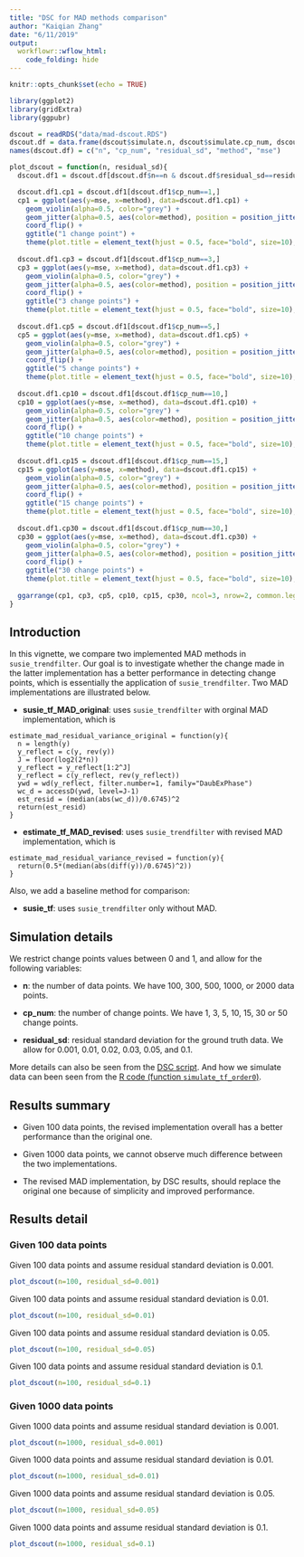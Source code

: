 ```yaml
---
title: "DSC for MAD methods comparison"
author: "Kaiqian Zhang"
date: "6/11/2019"
output: 
  workflowr::wflow_html:
    code_folding: hide
---
```


```r
knitr::opts_chunk$set(echo = TRUE)
```

```r
library(ggplot2)
library(gridExtra)
library(ggpubr)
```

```r
dscout = readRDS("data/mad-dscout.RDS")
dscout.df = data.frame(dscout$simulate.n, dscout$simulate.cp_num, dscout$simulate.residual_sd, dscout$analyze, dscout$score.error)
names(dscout.df) = c("n", "cp_num", "residual_sd", "method", "mse")
```

```r
plot_dscout = function(n, residual_sd){
  dscout.df1 = dscout.df[dscout.df$n==n & dscout.df$residual_sd==residual_sd,]

  dscout.df1.cp1 = dscout.df1[dscout.df1$cp_num==1,]
  cp1 = ggplot(aes(y=mse, x=method), data=dscout.df1.cp1) +
    geom_violin(alpha=0.5, color="grey") + 
    geom_jitter(alpha=0.5, aes(color=method), position = position_jitter(width = 0.1)) + 
    coord_flip() + 
    ggtitle("1 change point") + 
    theme(plot.title = element_text(hjust = 0.5, face="bold", size=10), axis.text.x = element_text(angle = 90, hjust = 1),   axis.text.y=element_blank())
  
  dscout.df1.cp3 = dscout.df1[dscout.df1$cp_num==3,]
  cp3 = ggplot(aes(y=mse, x=method), data=dscout.df1.cp3) +
    geom_violin(alpha=0.5, color="grey") + 
    geom_jitter(alpha=0.5, aes(color=method), position = position_jitter(width = 0.1)) + 
    coord_flip() + 
    ggtitle("3 change points") + 
    theme(plot.title = element_text(hjust = 0.5, face="bold", size=10), axis.text.x = element_text(angle = 90, hjust = 1), axis.text.y=element_blank())
  
  dscout.df1.cp5 = dscout.df1[dscout.df1$cp_num==5,]
  cp5 = ggplot(aes(y=mse, x=method), data=dscout.df1.cp5) +
    geom_violin(alpha=0.5, color="grey") + 
    geom_jitter(alpha=0.5, aes(color=method), position = position_jitter(width = 0.1)) + 
    coord_flip() + 
    ggtitle("5 change points") + 
    theme(plot.title = element_text(hjust = 0.5, face="bold", size=10), axis.text.x = element_text(angle = 90, hjust = 1), axis.text.y=element_blank())
  
  dscout.df1.cp10 = dscout.df1[dscout.df1$cp_num==10,]
  cp10 = ggplot(aes(y=mse, x=method), data=dscout.df1.cp10) +
    geom_violin(alpha=0.5, color="grey") + 
    geom_jitter(alpha=0.5, aes(color=method), position = position_jitter(width = 0.1)) + 
    coord_flip() + 
    ggtitle("10 change points") + 
    theme(plot.title = element_text(hjust = 0.5, face="bold", size=10), axis.text.x = element_text(angle = 90, hjust = 1), axis.text.y=element_blank())
  
  dscout.df1.cp15 = dscout.df1[dscout.df1$cp_num==15,]
  cp15 = ggplot(aes(y=mse, x=method), data=dscout.df1.cp15) +
    geom_violin(alpha=0.5, color="grey") + 
    geom_jitter(alpha=0.5, aes(color=method), position = position_jitter(width = 0.1)) + 
    coord_flip() + 
    ggtitle("15 change points") + 
    theme(plot.title = element_text(hjust = 0.5, face="bold", size=10), axis.text.x = element_text(angle = 90, hjust = 1), axis.text.y=element_blank())
  
  dscout.df1.cp30 = dscout.df1[dscout.df1$cp_num==30,]
  cp30 = ggplot(aes(y=mse, x=method), data=dscout.df1.cp30) +
    geom_violin(alpha=0.5, color="grey") + 
    geom_jitter(alpha=0.5, aes(color=method), position = position_jitter(width = 0.1)) + 
    coord_flip() + 
    ggtitle("30 change points") + 
    theme(plot.title = element_text(hjust = 0.5, face="bold", size=10), axis.text.x = element_text(angle = 90, hjust = 1), axis.text.y=element_blank())
  
  ggarrange(cp1, cp3, cp5, cp10, cp15, cp30, ncol=3, nrow=2, common.legend = TRUE, legend="bottom")
}
```

## Introduction

In this vignette, we compare two implemented MAD methods in `susie_trendfilter`. Our goal is to investigate whether the change made in the latter implementation has a better performance in detecting change points, which is essentially the application of `susie_trendfilter`. Two MAD implementations are illustrated below. 

- **susie_tf_MAD_original**: uses `susie_trendfilter` with orginal MAD implementation, which is 

```
estimate_mad_residual_variance_original = function(y){
  n = length(y)
  y_reflect = c(y, rev(y))
  J = floor(log2(2*n))
  y_reflect = y_reflect[1:2^J]
  y_reflect = c(y_reflect, rev(y_reflect))
  ywd = wd(y_reflect, filter.number=1, family="DaubExPhase")
  wc_d = accessD(ywd, level=J-1)
  est_resid = (median(abs(wc_d))/0.6745)^2
  return(est_resid)
}
```

- **estimate_tf_MAD_revised**: uses `susie_trendfilter` with revised MAD implementation, which is

```
estimate_mad_residual_variance_revised = function(y){
  return(0.5*(median(abs(diff(y))/0.6745)^2))
}
```
Also, we add a baseline method for comparison:

- **susie_tf**: uses `susie_trendfilter` only without MAD. 

## Simulation details

We restrict change points values between 0 and 1, and allow for the following variables:

- **n**: the number of data points. We have 100, 300, 500, 1000, or 2000 data points.

- **cp_num**: the number of change points. We have 1, 3, 5, 10, 15, 30 or 50 change points.

- **residual_sd**: residual standard deviation for the ground truth data. We allow for 0.001, 0.01, 0.02, 0.03, 0.05, and 0.1.

More details can also be seen from the [DSC script](https://github.com/stephenslab/dsc-smooth-gaussian/blob/master/susie-mad-diff.dsc). And how we simulate data can been seen from the [R code (function `simulate_tf_order0`)](https://github.com/stephenslab/dsc-smooth-gaussian/blob/master/code/simulate.R).

## Results summary

- Given 100 data points, the revised implementation overall has a better performance than the original one.

- Given 1000 data points, we cannot observe much difference between the two implementations.

- The revised MAD implementation, by DSC results, should replace the original one because of simplicity and improved performance.

## Results detail

### Given 100 data points

Given 100 data points and assume residual standard deviation is 0.001.
```r
plot_dscout(n=100, residual_sd=0.001)
```

Given 100 data points and assume residual standard deviation is 0.01.
```r
plot_dscout(n=100, residual_sd=0.01)
```

Given 100 data points and assume residual standard deviation is 0.05.
```r
plot_dscout(n=100, residual_sd=0.05)
```

Given 100 data points and assume residual standard deviation is 0.1.
```r
plot_dscout(n=100, residual_sd=0.1)
```

### Given 1000 data points

Given 1000 data points and assume residual standard deviation is 0.001.
```r
plot_dscout(n=1000, residual_sd=0.001)
```

Given 1000 data points and assume residual standard deviation is 0.01.
```r
plot_dscout(n=1000, residual_sd=0.01)
```

Given 1000 data points and assume residual standard deviation is 0.05.
```r
plot_dscout(n=1000, residual_sd=0.05)
```

Given 1000 data points and assume residual standard deviation is 0.1.
```r
plot_dscout(n=1000, residual_sd=0.1)
```












